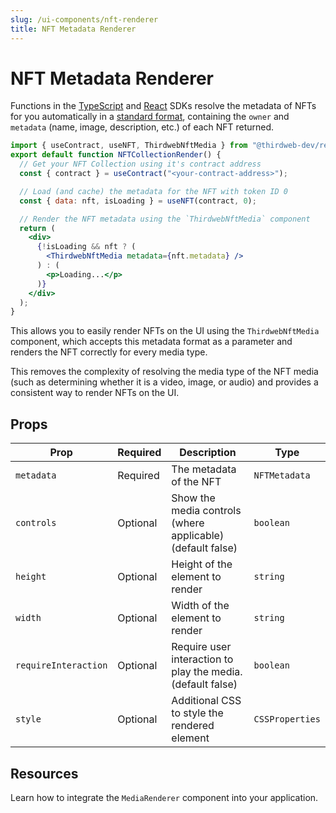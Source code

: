 ```yaml
---
slug: /ui-components/nft-renderer
title: NFT Metadata Renderer
---
```



# NFT Metadata Renderer

Functions in the [TypeScript](/typescript) and [React](/react) SDKs resolve the metadata of NFTs for you automatically
in a [standard format](http://localhost:3000/typescript/sdk.nftmetadataowner#nftmetadataowner-type),
containing the `owner` and `metadata` (name, image, description, etc.) of each NFT returned.

```jsx
import { useContract, useNFT, ThirdwebNftMedia } from "@thirdweb-dev/react";
export default function NFTCollectionRender() {
  // Get your NFT Collection using it's contract address
  const { contract } = useContract("<your-contract-address>");

  // Load (and cache) the metadata for the NFT with token ID 0
  const { data: nft, isLoading } = useNFT(contract, 0);

  // Render the NFT metadata using the `ThirdwebNftMedia` component
  return (
    <div>
      {!isLoading && nft ? (
        <ThirdwebNftMedia metadata={nft.metadata} />
      ) : (
        <p>Loading...</p>
      )}
    </div>
  );
}
```

This allows you to easily render NFTs on the UI using the `ThirdwebNftMedia` component, which accepts this metadata format
as a parameter and renders the NFT correctly for every media type.

This removes the complexity of resolving the media type of the NFT media (such as determining whether it is a video, image, or audio) and
provides a consistent way to render NFTs on the UI.

<div className="row" style={{ marginBottom: 24 }}>
  <div className="col col--12" style={{ marginTop: 8 }}>
    <QuickstartCard
      name="Example: Render All the NFTs in an NFT Collection"
      link="https://contract-hub.thirdweb-example.com/nft-collection"
      image="/assets/icons/education.png"
    />
  </div>
</div>

## Props

| Prop                 | Required | Description                                                 | Type            |
| -------------------- | -------- | ----------------------------------------------------------- | --------------- |
| `metadata`           | Required | The metadata of the NFT                                     | `NFTMetadata`   |
| `controls`           | Optional | Show the media controls (where applicable) (default false)  | `boolean`       |
| `height`             | Optional | Height of the element to render                             | `string`        |
| `width`              | Optional | Width of the element to render                              | `string`        |
| `requireInteraction` | Optional | Require user interaction to play the media. (default false) | `boolean`       |
| `style`              | Optional | Additional CSS to style the rendered element                | `CSSProperties` |

## Resources

Learn how to integrate the `MediaRenderer` component into your application.

<div className="row" style={{ marginBottom: 24 }}>
  <div className="col col--12" style={{ padding: 8 }}>
    <QuickstartCard
      name="Guide: Render NFT Metadata In a React App"
      link="https://blog.thirdweb.com/guides/how-to-render-nft-metadata-in-a-react-app-using-thirdwebnftmedia/"
      image="/assets/icons/education.png"
    />
  </div>
</div>
